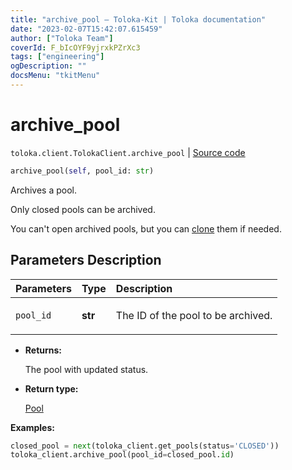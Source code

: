 ```yaml
---
title: "archive_pool — Toloka-Kit | Toloka documentation"
date: "2023-02-07T15:42:07.615459"
author: ["Toloka Team"]
coverId: F_bIcOYF9yjrxkPZrXc3
tags: ["engineering"]
ogDescription: ""
docsMenu: "tkitMenu"
---
```


# archive_pool
`toloka.client.TolokaClient.archive_pool` | [Source code](https://github.com/Toloka/toloka-kit/blob/v1.1.3/src/client/__init__.py#L1280)

```python
archive_pool(self, pool_id: str)
```

Archives a pool.

Only closed pools can be archived.

You can't open archived pools, but you can [clone](/docs-new/toloka-kit/reference/toloka.client.TolokaClient.clone_pool) them if needed.

## Parameters Description

| Parameters | Type | Description |
| :----------| :----| :-----------|
`pool_id`|**str**|<p>The ID of the pool to be archived.</p>

* **Returns:**

  The pool with updated status.

* **Return type:**

  [Pool](/docs-new/toloka-kit/reference/toloka.client.pool.Pool)

**Examples:**

```python
closed_pool = next(toloka_client.get_pools(status='CLOSED'))
toloka_client.archive_pool(pool_id=closed_pool.id)
```
